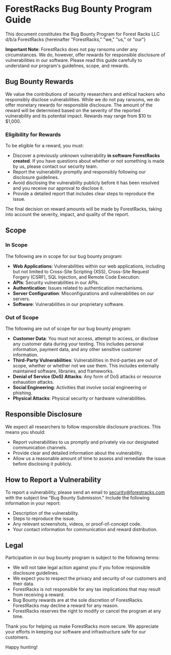 # ForestRacks Bug Bounty Program Guide

This document constitutes the Bug Bounty Program for Forest Racks LLC d/b/a ForestRacks (hereinafter "ForestRacks," "we," "us," or "our")

**Important Note**: ForestRacks does not pay ransoms under any circumstances. We do, however, offer rewards for responsible disclosure of vulnerabilities in our software. Please read this guide carefully to understand our program's guidelines, scope, and rewards.

## Bug Bounty Rewards
We value the contributions of security researchers and ethical hackers who responsibly disclose vulnerabilities. While we do not pay ransoms, we do offer monetary rewards for responsible disclosure. The amount of the reward will be determined based on the severity of the reported vulnerability and its potential impact. Rewards may range from $10 to $1,000.

### Eligibility for Rewards
To be eligible for a reward, you must:

- Discover a previously unknown vulnerability **in software ForestRacks created**. If you have questions about whether or not something is made by us, please contact our security team.
- Report the vulnerability promptly and responsibly following our disclosure guidelines.
- Avoid disclosing the vulnerability publicly before it has been resolved and you receive our approval to disclose it.
- Provide a detailed report that includes clear steps to reproduce the issue.

The final decision on reward amounts will be made by ForestRacks, taking into account the severity, impact, and quality of the report.

## Scope
### In Scope
The following are in scope for our bug bounty program:

- **Web Applications**: Vulnerabilities within our web applications, including but not limited to Cross-Site Scripting (XSS), Cross-Site Request Forgery (CSRF), SQL Injection, and Remote Code Execution.
- **APIs**: Security vulnerabilities in our APIs.
- **Authentication**: Issues related to authentication mechanisms.
- **Server Configuration**: Misconfigurations and vulnerabilities on our servers.
- **Software**: Vulnerabilities in our proprietary software.

### Out of Scope
The following are out of scope for our bug bounty program:

- **Customer Data**: You must not access, attempt to access, or disclose any customer data during your testing. This includes personal information, payment data, and any other sensitive customer information.
- **Third-Party Vulnerabilities**: Vulnerabilities in third-parties are out of scope, whether or whether not we use them. This includes externally maintained software, libraries, and frameworks.
- **Denial of Service (DoS) Attacks**: Any form of DoS attacks or resource exhaustion attacks.
- **Social Engineering**: Activities that involve social engineering or phishing.
- **Physical Attacks**: Physical security or hardware vulnerabilities.

## Responsible Disclosure
We expect all researchers to follow responsible disclosure practices. This means you should:

- Report vulnerabilities to us promptly and privately via our designated communication channels.
- Provide clear and detailed information about the vulnerability.
- Allow us a reasonable amount of time to assess and remediate the issue before disclosing it publicly.

## How to Report a Vulnerability
To report a vulnerability, please send an email to [security@forestracks.com](mailto:security+bugbounty@forestracks.com) with the subject line "Bug Bounty Submission." Include the following information in your report:

- Description of the vulnerability.
- Steps to reproduce the issue.
- Any relevant screenshots, videos, or proof-of-concept code.
- Your contact information for communication and reward distribution.

## Legal
Participation in our bug bounty program is subject to the following terms:

- We will not take legal action against you if you follow responsible disclosure guidelines.
- We expect you to respect the privacy and security of our customers and their data.
- ForestRacks is not responsible for any tax implications that may result from receiving a reward.
- Bug Bounty rewards are at the sole discretion of ForestRacks. ForestRacks may decline a reward for any reason.
- ForestRacks reserves the right to modify or cancel the program at any time.

Thank you for helping us make ForestRacks more secure. We appreciate your efforts in keeping our software and infrastructure safe for our customers.

Happy hunting!
